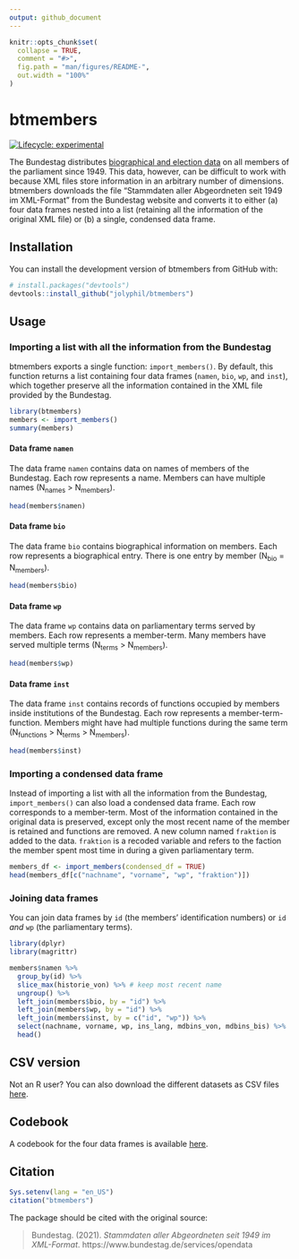 ```yaml
---
output: github_document
---
```


<!-- README.md is generated from README.Rmd. Please edit that file -->

```r
knitr::opts_chunk$set(
  collapse = TRUE,
  comment = "#>",
  fig.path = "man/figures/README-",
  out.width = "100%"
)
```

# btmembers

<!-- badges: start -->
[![Lifecycle: experimental](https://img.shields.io/badge/lifecycle-experimental-orange.svg)](https://www.tidyverse.org/lifecycle/#experimental)
<!-- badges: end -->

The Bundestag distributes [biographical and election data](https://www.bundestag.de/services/opendata/) on all members of the parliament since 1949. This data, however, can be difficult to work with because XML files store information in an arbitrary number of dimensions. btmembers downloads the file "Stammdaten aller Abgeordneten seit 1949 im XML-Format" from the Bundestag website and converts it to either (a) four data frames nested into a list (retaining all the information of the original XML file) or (b) a single, condensed data frame.

## Installation

You can install the development version of btmembers from GitHub with:

``` r
# install.packages("devtools")
devtools::install_github("jolyphil/btmembers")
```
## Usage

### Importing a list with all the information from the Bundestag

btmembers exports a single function: `import_members()`. By default, this function returns a list containing four data frames (`namen`, `bio`, `wp`, and `inst`), which together preserve all the information contained in the XML file provided by the Bundestag. 

```r
library(btmembers)
members <- import_members()
summary(members)
```


#### Data frame `namen`

The data frame `namen` contains data on names of members of the Bundestag. Each row represents a name. Members can have multiple names (N~names~ > N~members~). 

```r
head(members$namen)
```


#### Data frame `bio`

The data frame `bio` contains biographical information on members. Each row represents a biographical entry. There is one entry by member (N~bio~ = N~members~). 

```r
head(members$bio)
```


#### Data frame `wp`

The data frame `wp` contains data on parliamentary terms served by members. Each row represents a member-term. Many members have served multiple terms (N~terms~ > N~members~).

```r
head(members$wp)
```


#### Data frame `inst`

The data frame `inst` contains records of functions occupied by members inside institutions of the Bundestag. Each row represents a member-term-function. Members might have had multiple functions during the same term (N~functions~ > N~terms~ > N~members~).

```r
head(members$inst)
```


### Importing a condensed data frame

Instead of importing a list with all the information from the Bundestag, `import_members()` can also load a condensed data frame. Each row corresponds to a member-term. Most of the information contained in the original data is preserved, except only the most recent name of the member is retained and functions are removed. A new column named `fraktion` is added to the data. `fraktion` is a recoded variable and refers to the faction the member spent most time in during a given parliamentary term.

```r
members_df <- import_members(condensed_df = TRUE)
head(members_df[c("nachname", "vorname", "wp", "fraktion")])
```


### Joining data frames

You can join data frames by `id` (the members' identification numbers) or `id` _and_ `wp` (the parliamentary terms).

```r
library(dplyr)
library(magrittr)

members$namen %>%
  group_by(id) %>%
  slice_max(historie_von) %>% # keep most recent name
  ungroup() %>%
  left_join(members$bio, by = "id") %>%
  left_join(members$wp, by = "id") %>%
  left_join(members$inst, by = c("id", "wp")) %>%
  select(nachname, vorname, wp, ins_lang, mdbins_von, mdbins_bis) %>%
  head()
```


## CSV version

Not an R user? You can also download the different datasets as CSV files [here](csv/).


## Codebook

A codebook for the four data frames is available [here](codebook/codebook.pdf).


## Citation

```r
Sys.setenv(lang = "en_US")
citation("btmembers")
```

The package should be cited with the original source:

> Bundestag. (2021). _Stammdaten aller Abgeordneten seit 1949 im XML-Format_. https://www.bundestag.de/services/opendata
